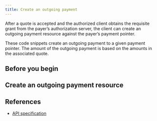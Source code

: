 ```yaml
---
title: Create an outgoing payment
---
```



After a quote is accepted and the authorized client obtains the requisite grant from the payer’s authorization server, the client can create an outgoing payment resource against the payer’s payment pointer.

These code snippets create an outgoing payment to a given payment pointer. The amount of the outgoing payment is based on the amounts in the associated quote.

## Before you begin

<Global />

## Create an outgoing payment resource

<Tabs>
<TabItem label='TypeScript'>
<Ts />

<ChunkedSnippet
  source='https://raw.githubusercontent.com/interledger/open-payments-snippets/main/outgoing-payment/outgoing-payment-create.ts'
  chunk='1'
/>

<ChunkedSnippet
  source='https://raw.githubusercontent.com/interledger/open-payments-snippets/main/outgoing-payment/outgoing-payment-create.ts'
  chunk='2'
/>

<ChunkedSnippet
  source='https://raw.githubusercontent.com/interledger/open-payments-snippets/main/outgoing-payment/outgoing-payment-create.ts'
  chunk='3'
/>

</TabItem>
</Tabs>

<Disclosure toggleText='View full source' client:load>
  <FullSnippet source='https://raw.githubusercontent.com/interledger/open-payments-snippets/main/outgoing-payment/outgoing-payment-create.ts' />
</Disclosure>

## References

- [API specification](/apis/resource-server/operations/create-outgoing-payment)
